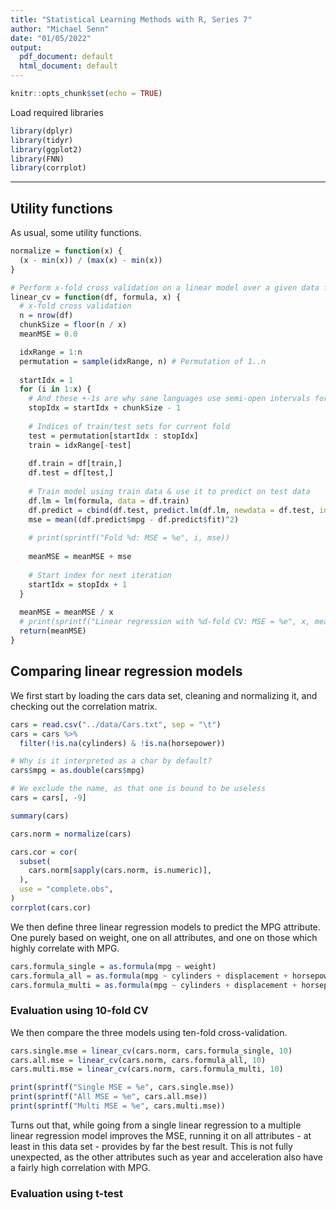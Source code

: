 ```yaml
---
title: "Statistical Learning Methods with R, Series 7"
author: "Michael Senn"
date: "01/05/2022"
output:
  pdf_document: default
  html_document: default
---    
```


```r
knitr::opts_chunk$set(echo = TRUE)
```            

Load required libraries

```r
library(dplyr)
library(tidyr)
library(ggplot2)
library(FNN)
library(corrplot)
```

---

## Utility functions

As usual, some utility functions.

```r
normalize = function(x) {
  (x - min(x)) / (max(x) - min(x))
}
```

```r
# Perform x-fold cross validation on a linear model over a given data frame
linear_cv = function(df, formula, x) {
  # x-fold cross validation
  n = nrow(df)
  chunkSize = floor(n / x)
  meanMSE = 0.0

  idxRange = 1:n
  permutation = sample(idxRange, n) # Permutation of 1..n
  
  startIdx = 1
  for (i in 1:x) {
    # And these +-1s are why sane languages use semi-open intervals for indexing of collections
    stopIdx = startIdx + chunkSize - 1
    
    # Indices of train/test sets for current fold
    test = permutation[startIdx : stopIdx]
    train = idxRange[-test]
    
    df.train = df[train,]
    df.test = df[test,]
    
    # Train model using train data & use it to predict on test data
    df.lm = lm(formula, data = df.train)
    df.predict = cbind(df.test, predict.lm(df.lm, newdata = df.test, interval = 'confidence'))
    mse = mean((df.predict$mpg - df.predict$fit)^2)
    
    # print(sprintf("Fold %d: MSE = %e", i, mse))
    
    meanMSE = meanMSE + mse
    
    # Start index for next iteration
    startIdx = stopIdx + 1
  }
  
  meanMSE = meanMSE / x
  # print(sprintf("Linear regression with %d-fold CV: MSE = %e", x, meanMSE))
  return(meanMSE)
}
```



## Comparing linear regression models

We first start by loading the cars data set, cleaning and normalizing it, and checking out the correlation matrix.

```r
cars = read.csv("../data/Cars.txt", sep = "\t")
cars = cars %>%
  filter(!is.na(cylinders) & !is.na(horsepower))

# Why is it interpreted as a char by default?
cars$mpg = as.double(cars$mpg)

# We exclude the name, as that one is bound to be useless
cars = cars[, -9]

summary(cars)

cars.norm = normalize(cars)

cars.cor = cor(
  subset(
    cars.norm[sapply(cars.norm, is.numeric)],
  ),  
  use = "complete.obs",
)
corrplot(cars.cor)
```

We then define three linear regression models to predict the MPG attribute. One purely based on weight, one on all attributes, and one on those which highly correlate with MPG.
```r
cars.formula_single = as.formula(mpg ~ weight)
cars.formula_all = as.formula(mpg ~ cylinders + displacement + horsepower + weight + acceleration + year + origin)
cars.formula_multi = as.formula(mpg ~ cylinders + displacement + horsepower + weight)
```

### Evaluation using 10-fold CV

We then compare the three models using ten-fold cross-validation.

```r
cars.single.mse = linear_cv(cars.norm, cars.formula_single, 10)
cars.all.mse = linear_cv(cars.norm, cars.formula_all, 10)
cars.multi.mse = linear_cv(cars.norm, cars.formula_multi, 10)

print(sprintf("Single MSE = %e", cars.single.mse))
print(sprintf("All MSE = %e", cars.all.mse))
print(sprintf("Multi MSE = %e", cars.multi.mse))
```

Turns out that, while going from a single linear regression to a multiple linear regression model improves the MSE, running it on all attributes - at least in this data set - provides by far the best result. This is not fully unexpected, as the other attributes such as year and acceleration also have a fairly high correlation with MPG.

### Evaluation using t-test


